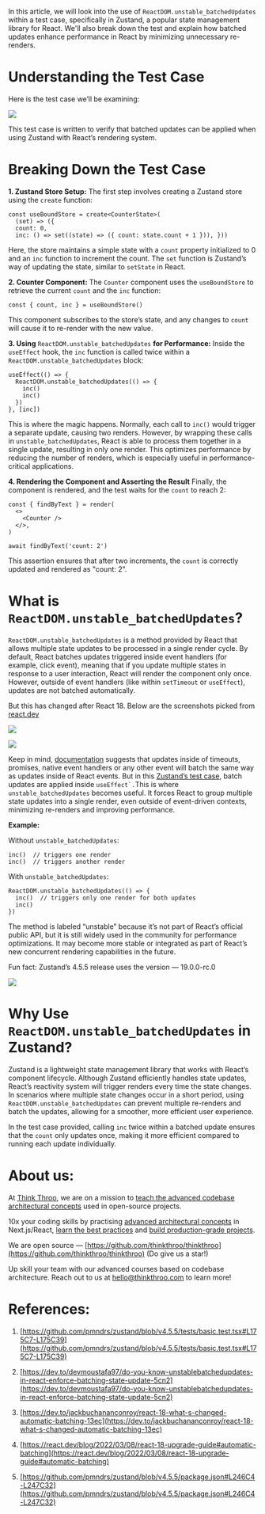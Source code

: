 In this article, we will look into the use of `ReactDOM.unstable_batchedUpdates` within a test case, specifically in Zustand, a popular state management library for React. We'll also break down the test and explain how batched updates enhance performance in React by minimizing unnecessary re-renders.

# **Understanding the Test Case**

Here is the test case we’ll be examining:

![](https://miro.medium.com/v2/resize:fit:875/1*LLesFA1QatYEPErFCmQ_oA.png)

This test case is written to verify that batched updates can be applied when using Zustand with React’s rendering system.

# **Breaking Down the Test Case**

**1\. Zustand Store Setup:** The first step involves creating a Zustand store using the `create` function:

```plaintext
const useBoundStore = create<CounterState>(
  (set) => ({   
  count: 0,   
  inc: () => set((state) => ({ count: state.count + 1 })), }))
```

Here, the store maintains a simple state with a `count` property initialized to 0 and an `inc` function to increment the count. The `set` function is Zustand’s way of updating the state, similar to `setState` in React.

**2\. Counter Component:** The `Counter` component uses the `useBoundStore` to retrieve the current `count` and the `inc` function:

```plaintext
const { count, inc } = useBoundStore()
```

This component subscribes to the store’s state, and any changes to `count` will cause it to re-render with the new value.

**3\. Using** `ReactDOM.unstable_batchedUpdates` **for Performance:** Inside the `useEffect` hook, the `inc` function is called twice within a `ReactDOM.unstable_batchedUpdates` block:

```plaintext
useEffect(() => {   
  ReactDOM.unstable_batchedUpdates(() => {     
    inc()     
    inc()   
  }) 
}, [inc])
```

This is where the magic happens. Normally, each call to `inc()` would trigger a separate update, causing two renders. However, by wrapping these calls in `unstable_batchedUpdates`, React is able to process them together in a single update, resulting in only one render. This optimizes performance by reducing the number of renders, which is especially useful in performance-critical applications.

**4\. Rendering the Component and Asserting the Result** Finally, the component is rendered, and the test waits for the `count` to reach 2:

```plaintext
const { findByText } = render(
  <>     
    <Counter />   
  </>, 
)  

await findByText('count: 2')
```

This assertion ensures that after two increments, the `count` is correctly updated and rendered as "count: 2".

# **What is** `ReactDOM.unstable_batchedUpdates`?

`ReactDOM.unstable_batchedUpdates` is a method provided by React that allows multiple state updates to be processed in a single render cycle. By default, React batches updates triggered inside event handlers (for example, click event), meaning that if you update multiple states in response to a user interaction, React will render the component only once. However, outside of event handlers (like within `setTimeout` or `useEffect`), updates are not batched automatically.

But this has changed after React 18. Below are the screenshots picked from [react.dev](https://react.dev/blog/2022/03/08/react-18-upgrade-guide#automatic-batching)

![](https://miro.medium.com/v2/resize:fit:875/1*lG7738BQKryZzAyAK3p6UQ.png)

![](https://miro.medium.com/v2/resize:fit:875/1*yJylBoQho0Dqb3JXkFPfSA.png)

Keep in mind, [documentation](https://react.dev/blog/2022/03/08/react-18-upgrade-guide#automatic-batching) suggests that updates inside of timeouts, promises, native event handlers or any other event will batch the same way as updates inside of React events. But in this [Zustand’s test case](https://github.com/pmndrs/zustand/blob/v4.5.5/tests/basic.test.tsx#L166), batch updates are applied inside ``useEffect`.``This is where `unstable_batchedUpdates` becomes useful. It forces React to group multiple state updates into a single render, even outside of event-driven contexts, minimizing re-renders and improving performance.

**Example:**

Without `unstable_batchedUpdates`:

```plaintext
inc()  // triggers one render
inc()  // triggers another render
```

With `unstable_batchedUpdates`:

```plaintext
ReactDOM.unstable_batchedUpdates(() => {
  inc()  // triggers only one render for both updates
  inc()
})
```

The method is labeled “unstable” because it’s not part of React’s official public API, but it is still widely used in the community for performance optimizations. It may become more stable or integrated as part of React’s new concurrent rendering capabilities in the future.

Fun fact: Zustand’s 4.5.5 release uses the version — 19.0.0-rc.0

![](https://miro.medium.com/v2/resize:fit:875/1*DeB6dAYRCXAHkZNsYJbZtg.png)

# **Why Use** `ReactDOM.unstable_batchedUpdates` in Zustand?

Zustand is a lightweight state management library that works with React’s component lifecycle. Although Zustand efficiently handles state updates, React’s reactivity system will trigger renders every time the state changes. In scenarios where multiple state changes occur in a short period, using `ReactDOM.unstable_batchedUpdates` can prevent multiple re-renders and batch the updates, allowing for a smoother, more efficient user experience.

In the test case provided, calling `inc` twice within a batched update ensures that the `count` only updates once, making it more efficient compared to running each update individually.

# **About us:**

At [Think Throo](https://thinkthroo.com/), we are on a mission to [teach the advanced codebase architectural concepts](https://app.thinkthroo.com/architecture) used in open-source projects.

10x your coding skills by practising [advanced architectural concepts](https://app.thinkthroo.com/architecture) in Next.js/React, [learn the best practices](https://app.thinkthroo.com/best-practices) and [build production-grade projects](https://app.thinkthroo.com/production-grade-projects).

We are open source — [https://github.com/thinkthroo/thinkthroo](https://github.com/thinkthroo/thinkthroo) (Do give us a star!)

Up skill your team with our advanced courses based on codebase architecture. Reach out to us at hello@thinkthroo.com to learn more!

# **References:**

1. [https://github.com/pmndrs/zustand/blob/v4.5.5/tests/basic.test.tsx#L175C7-L175C39](https://github.com/pmndrs/zustand/blob/v4.5.5/tests/basic.test.tsx#L175C7-L175C39)
    
2. [https://dev.to/devmoustafa97/do-you-know-unstablebatchedupdates-in-react-enforce-batching-state-update-5cn2](https://dev.to/devmoustafa97/do-you-know-unstablebatchedupdates-in-react-enforce-batching-state-update-5cn2)
    
3. [https://dev.to/jackbuchananconroy/react-18-what-s-changed-automatic-batching-13ec](https://dev.to/jackbuchananconroy/react-18-what-s-changed-automatic-batching-13ec)
    
4. [https://react.dev/blog/2022/03/08/react-18-upgrade-guide#automatic-batching](https://react.dev/blog/2022/03/08/react-18-upgrade-guide#automatic-batching)
    
5. [https://github.com/pmndrs/zustand/blob/v4.5.5/package.json#L246C4-L247C32](https://github.com/pmndrs/zustand/blob/v4.5.5/package.json#L246C4-L247C32)
    

[  
](https://medium.com/tag/javascript?source=post_page-----165300ceea8c--------------------------------)
